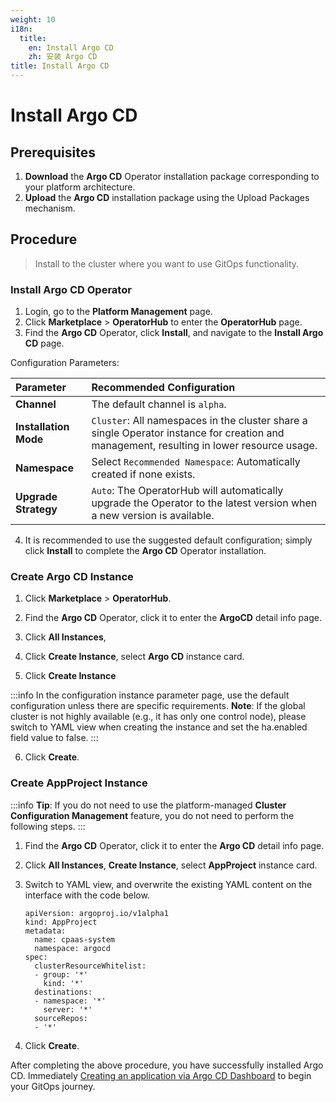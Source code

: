 ```yaml
---
weight: 10
i18n:
  title:
    en: Install Argo CD
    zh: 安装 Argo CD
title: Install Argo CD
---
```


# Install Argo CD

## Prerequisites
1. **Download** the **Argo CD** Operator installation package corresponding to your platform architecture. 
2. **Upload** the **Argo CD** installation package using the Upload Packages mechanism.

## Procedure
> Install to the cluster where you want to use GitOps functionality.

### Install Argo CD Operator
1. Login, go to the **Platform Management** page.
2. Click **Marketplace** > **OperatorHub** to enter the **OperatorHub** page.
3. Find the **Argo CD** Operator, click **Install**, and navigate to the **Install Argo CD** page.

Configuration Parameters:

| **Parameter**   | **Recommended Configuration**                          |
| :-------------- | :----------------------------------------------------- |
| **Channel**   | The default channel is `alpha`.                        |
| **Installation Mode** | `Cluster`: All namespaces in the cluster share a single Operator instance for creation and management, resulting in lower resource usage. |
| **Namespace** | Select `Recommended Namespace`: Automatically created if none exists. |
| **Upgrade Strategy** | `Auto`: The OperatorHub will automatically upgrade the Operator to the latest version when a new version is available. |

4. It is recommended to use the suggested default configuration; simply click **Install** to complete the **Argo CD** Operator installation.

### Create Argo CD Instance

1. Click **Marketplace** > **OperatorHub**.

2. Find the **Argo CD** Operator, click it to enter the **ArgoCD** detail info page.

3. Click **All Instances**, 

4. Click **Create Instance**, select **Argo CD** instance card.

5. Click **Create Instance**

:::info
In the configuration instance parameter page, use the default configuration unless there are specific requirements.
**Note**: If the global cluster is not highly available (e.g., it has only one control node), please switch to YAML view when creating the instance and set the ha.enabled field value to false.
:::

6. Click **Create**.

### Create AppProject Instance

:::info
**Tip**: If you do not need to use the platform-managed **Cluster Configuration Management** feature, you do not need to perform the following steps.
:::

1. Find the **Argo CD** Operator, click it to enter the **Argo CD** detail info page.
2. Click **All Instances**, **Create Instance**, select **AppProject** instance card.
3. Switch to YAML view, and overwrite the existing YAML content on the interface with the code below.

   ```
   apiVersion: argoproj.io/v1alpha1
   kind: AppProject
   metadata:
     name: cpaas-system
     namespace: argocd
   spec:
     clusterResourceWhitelist:
     - group: '*'
       kind: '*'
     destinations:
     - namespace: '*'
       server: '*'
     sourceRepos:
     - '*'
   ```

4. Click **Create**.

After completing the above procedure, you have successfully installed Argo CD. Immediately [Creating an application via Argo CD Dashboard](../how_to/create_application_by_argocd_dashoard.mdx) to begin your GitOps journey.

